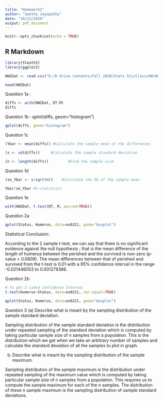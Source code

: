 ---
title: "Homework2"
author: "Swetha Jayapathy"
date: "10/13/2020"
output: pdf_document
---

```{r setup, include=FALSE}
knitr::opts_chunk$set(echo = TRUE)
```

## R Markdown


```{r imp}
library(Sleuth3)
library(ggplot2)
```

```{r importData}
HW2Dat <- read.csv("D:/D drive contents/Fall 2020/Stats 511/Class/HW/HW2/NavDat.csv")
```

```{r Data}
head(HW2Dat)
```


Question 1a :
```{r CalcDiffs}
diffs <- with(HW2Dat, DT-M)
diffs
```


Question 1b :
qplot(diffs, geom="histogram")

```{r diffs, echo= TRUE}
qplot(diffs, geom="histogram")
```
Question 1c
```{r 1ca}
(Ybar <- mean(diffs)) #Calculate the sample mean of the differences
```

```{r 1cb}
(s <- sd(diffs))     #Calculate the sample standard deviation
```
```{r 1cc}
(n <- length(diffs))         #Find the sample size
```

Question 1d
```{r SE}
(se_Ybar <- s/sqrt(n))    #Calculate the SE of the sample mean
```       
```{r tstat}
Ybar/se_Ybar #t-statistics
```       

Question 1e
```{r tstatFormula}
with(HW2Dat, t.test(DT, M, paired=TRUE))
```       

Question 2a

```{r HumerusHist, echo= FALSE}
qplot(Status, Humerus, data=ex0221, geom="boxplot")
```
Statistical Conclusion:

According to the 2 sample t-test, we can say that there is no significant evidence against the null hypothesis ; that is the mean difference of the length of humerus between the perished and the survived is non-zero (p-value = 0.0809). The mean differences between that of perished and survived from the t-test is 0.01 with a 95% confidence interval in the range -0.021446053 to 0.001279386.




Question 2b
```{r ttest}
# To get 2 sided Confidence Interval
t.test(Humerus~Status, data=ex0221, var.equal=TRUE)
```      


```{r Humerus, echo= TRUE}
qplot(Status, Humerus, data=ex0221, geom="boxplot")
```


Question 3
(a) Describe what is meant by the sampling distribution of the sample standard deviation.

Sampling distribution of the sample standard deviation is the distribution under repeated sampling of the standard deviation which is computed by taking particular sample size of n samples from a population. This is the distribution which we get when we take an arbitrary number of samples and calculate the standard deviation of all the samples to plot in graph.


(b) Describe what is meant by the sampling distribution of the sample maximum.

Sampling distribution of the sample maximum is the distribution under repeated sampling of the maximum value which is computed by taking particular sample size of n samples from a population. This requires us to compute the sample maximum for each of the n samples. The distribution of these n sample maximum is the sampling distribution of sample standard deviations.








